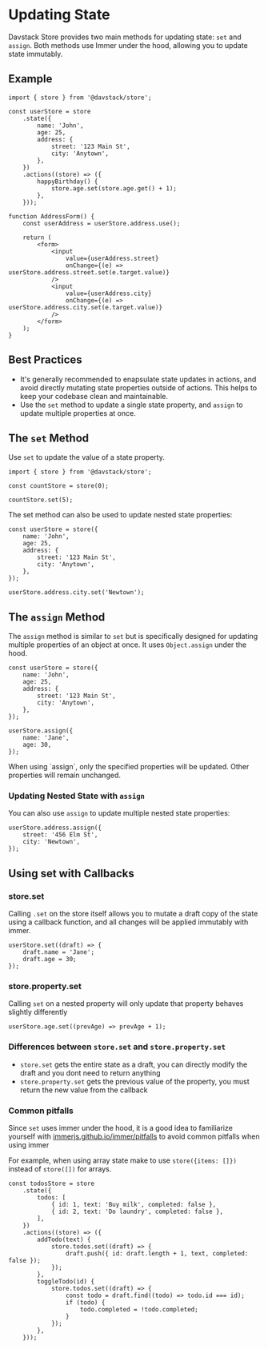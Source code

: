 
# Updating State

Davstack Store provides two main methods for updating state: `set` and `assign`. Both methods use Immer under the hood, allowing you to update state immutably.

## Example

```tsx
import { store } from '@davstack/store';

const userStore = store
	.state({
		name: 'John',
		age: 25,
		address: {
			street: '123 Main St',
			city: 'Anytown',
		},
	})
	.actions((store) => ({
		happyBirthday() {
			store.age.set(store.age.get() + 1);
		},
	}));

function AddressForm() {
	const userAddress = userStore.address.use();

	return (
		<form>
			<input
				value={userAddress.street}
				onChange={(e) => userStore.address.street.set(e.target.value)}
			/>
			<input
				value={userAddress.city}
				onChange={(e) => userStore.address.city.set(e.target.value)}
			/>
		</form>
	);
}
```

## Best Practices

- It's generally recommended to enapsulate state updates in actions, and avoid directly mutating state properties outside of actions. This helps to keep your codebase clean and maintainable.
- Use the `set` method to update a single state property, and `assign` to update multiple properties at once.

## The `set` Method

Use `set` to update the value of a state property.

```tsx
import { store } from '@davstack/store';

const countStore = store(0);

countStore.set(5);
```

The set method can also be used to update nested state properties:

```tsx
const userStore = store({
	name: 'John',
	age: 25,
	address: {
		street: '123 Main St',
		city: 'Anytown',
	},
});

userStore.address.city.set('Newtown');
```

## The `assign` Method

The `assign` method is similar to `set` but is specifically designed for updating multiple properties of an object at once. It uses `Object.assign` under the hood.

```tsx
const userStore = store({
	name: 'John',
	age: 25,
	address: {
		street: '123 Main St',
		city: 'Anytown',
	},
});

userStore.assign({
	name: 'Jane',
	age: 30,
});
```

<Callout type="info" emoji="ℹ️">
	When using `assign`, only the specified properties will be updated. Other
	properties will remain unchanged.
</Callout>

### Updating Nested State with `assign`

You can also use `assign` to update multiple nested state properties:

```tsx
userStore.address.assign({
	street: '456 Elm St',
	city: 'Newtown',
});
```

## Using set with Callbacks

### store.set

Calling `.set` on the store itself allows you to mutate a draft copy of the state using a callback function, and all changes will be applied immutably with immer.

```tsx
userStore.set((draft) => {
	draft.name = 'Jane';
	draft.age = 30;
});
```

### store.property.set

Calling `set` on a nested property will only update that property behaves slightly differently

```tsx
userStore.age.set((prevAge) => prevAge + 1);
```

### Differences between `store.set` and `store.property.set`

- `store.set` gets the entire state as a draft, you can directly modify the draft and you dont need to return anything
- `store.property.set` gets the previous value of the property, you must return the new value from the callback

### Common pitfalls

Since `set` uses immer under the hood, it is a good idea to familiarize yourself with [immerjs.github.io/immer/pitfalls](https://immerjs.github.io/immer/pitfalls) to avoid common pitfalls when using immer

For example, when using array state make to use `store({items: []})` instead of `store([])` for arrays.

```tsx
const todosStore = store
	.state({
		todos: [
			{ id: 1, text: 'Buy milk', completed: false },
			{ id: 2, text: 'Do laundry', completed: false },
		],
	})
	.actions((store) => ({
		addTodo(text) {
			store.todos.set((draft) => {
				draft.push({ id: draft.length + 1, text, completed: false });
			});
		},
		toggleTodo(id) {
			store.todos.set((draft) => {
				const todo = draft.find((todo) => todo.id === id);
				if (todo) {
					todo.completed = !todo.completed;
				}
			});
		},
	}));
```

